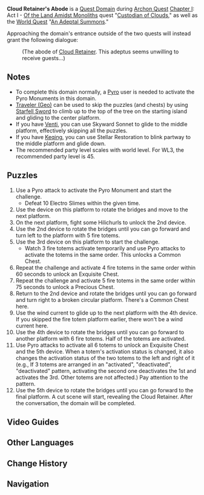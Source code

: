 {{Domain Infobox
|image        = Domain Cloud Retainer's Abode.png
|type         = Quest
|description  = Herein lies the abode of [[Cloud Retainer]]. The adeptus desires not to see guests, and the way is shut. A lack of care for where one lays their head is common among all who live. Do you truly wish to enter?
|quest        = Custodian of Clouds
|quest_type   = Archon
|region       = Liyue
|area         = Minlin
|subarea      = Mt. Aocang
|requiredAR   = 23
|recLevel     = 26
|recElements  = Pyro
}}
'''Cloud Retainer's Abode''' is a [[Quest Domain]] during [[Archon Quest]] [[Chapter I]]: Act I - [[Of the Land Amidst Monoliths]] quest "[[Custodian of Clouds]]," as well as the [[World Quest]] "[[An Adeptal Summons]]."

Approaching the domain's entrance outside of the two quests will instead grant the following dialogue:
{{Dialogue start}}
:(The abode of [[Cloud Retainer]]. This adeptus seems unwilling to receive guests...)
{{Dialogue end}}

==Notes==
* To complete this domain normally, a [[Pyro]] user is needed to activate the Pyro Monuments in this domain.
* [[Traveler (Geo)]] can be used to skip the puzzles (and chests) by using [[Starfell Sword]] to climb up to the top of the tree on the starting island and gliding to the center platform.
* If you have [[Venti]], you can use Skyward Sonnet to glide to the middle platform, effectively skipping all the puzzles.
* If you have [[Keqing]], you can use Stellar Restoration to blink partway to the middle platform and glide down.
* The recommended party level scales with world level. For WL3, the recommended party level is 45.

==Puzzles==
# Use a Pyro attack to activate the Pyro Monument and start the challenge.
#* Defeat 10 Electro Slimes within the given time.
# Use the device on this platform to rotate the bridges and move to the next platform.
# On the next platform, fight some Hilichurls to unlock the 2nd device.
# Use the 2nd device to rotate the bridges until you can go forward and turn left to the platform with 5 fire totems.
# Use the 3rd device on this platform to start the challenge.
#* Watch 3 fire totems activate temporarily and use Pyro attacks to activate the totems in the same order. This unlocks a Common Chest.
# Repeat the challenge and activate 4 fire totems in the same order within 60 seconds to unlock an Exquisite Chest.
# Repeat the challenge and activate 5 fire totems in the same order within 75 seconds to unlock a Precious Chest.
# Return to the 2nd device and rotate the bridges until you can go forward and turn right to a broken circular platform. There's a Common Chest here.
# Use the wind current to glide up to the next platform with the 4th device. If you skipped the fire totem platform earlier, there won't be a wind current here.
# Use the 4th device to rotate the bridges until you can go forward to another platform with 6 fire totems. Half of the totems are activated.
# Use Pyro attacks to activate all 6 totems to unlock an Exquisite Chest and the 5th device. When a totem's activation status is changed, it also changes the activation status of the two totems to the left and right of it (e.g., If 3 totems are arranged in an "activated", "deactivated", "deactivated" pattern, activating the second one deactivates the 1st and activates the 3rd. Other totems are not affected.) Pay attention to the pattern.
# Use the 5th device to rotate the bridges until you can go forward to the final platform. A cut scene will start, revealing the Cloud Retainer. After the conversation, the domain will be completed.

==Video Guides==
{{EVT
|video1   = https://youtu.be/9yBNGZW6qag
|caption1 = Cloud Retainer's Abode Guide (2 Chests)
}}

==Other Languages==
{{Other Languages
|en      = Cloud Retainer's Abode
|zhs     = 留云借风洞天
|zhs_rm  = Liúyún Jièfēng Dòngtiān
|zht     = 留雲借風洞天
|zht_rm  = Liúyún Jièfēng Dòngtiān
|zh_tl   = Abode of Retaining the Clouds by Borrowing the Wind
|ja      = 留雲借風洞天
|ja_rm   = Ryuu'un Shakufuu Douten
|ja_tl   = Abode of Retaining the Clouds by Borrowing the Wind{{Sino|ja}}
|ko      = 류운차풍의 선계
|ko_rm   = 
|ko_tl   = 
|es      = Morada de Preservadora de Nubes
|es_tl   = Abode of Cloud Preserver
|fr      = Demeure de Souffle-Nuages
|fr_tl   = Cloud Retainer's Abode
|ru      = Обитель Хранителя Облаков
|ru_tl   = Cloud Keeper's Abode
|th      = แดนศักดิ์สิทธิ์ของจ้าววังวนเมฆา
|th_rm   = 
|th_tl   = 
|vi      = Động Lưu Vân Tá Phong
|vi_tl   = 
|de      = Wohnstätte der stehenden Wolken und des stillen Windes
|de_tl   = Abode of the Standing Clouds and the Still Wind
|id      = Kediaman Cloud Retainer
|id_tl   = The Residence of Cloud Retainer
|pt      = Moradia da Retentora de Nuvem
|pt_tl   = 
}}

==Change History==
{{Change History|1.0}}

==Navigation==
{{Domain Navbox|Temporary}}